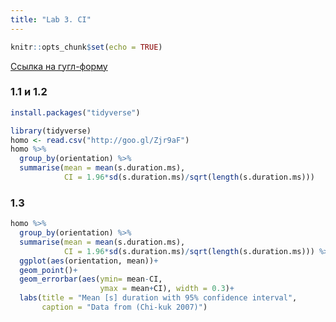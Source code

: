 ```yaml
---
title: "Lab 3. CI"
---
```


```r
knitr::opts_chunk$set(echo = TRUE)
```

[Ссылка на гугл-форму](https://docs.google.com/forms/d/e/1FAIpQLSdoAvNkatvJbMR2srszxKo66vMKLxVcu3EmAYXDr7XEUo4URQ/viewform?c=0&w=1)

### 1.1 и 1.2
```r
install.packages("tidyverse")
```

```r
library(tidyverse)
homo <- read.csv("http://goo.gl/Zjr9aF")
homo %>% 
  group_by(orientation) %>%
  summarise(mean = mean(s.duration.ms),
            CI = 1.96*sd(s.duration.ms)/sqrt(length(s.duration.ms)))

```

### 1.3
```r
homo %>% 
  group_by(orientation) %>%
  summarise(mean = mean(s.duration.ms),
            CI = 1.96*sd(s.duration.ms)/sqrt(length(s.duration.ms))) %>% 
  ggplot(aes(orientation, mean))+
  geom_point()+
  geom_errorbar(aes(ymin= mean-CI,
                    ymax = mean+CI), width = 0.3)+
  labs(title = "Mean [s] duration with 95% confidence interval",
       caption = "Data from (Chi-kuk 2007)")

```

